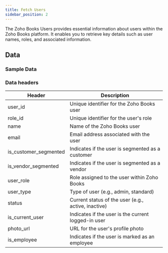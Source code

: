 ```yaml
---
title: Fetch Users
sidebar_position: 2
---
```



The Zoho Books Users provides essential information about users within the Zoho Books platform. It enables you to retrieve key details such as user names, roles, and associated information.

<AddJob
  template="gsheet_zoho_books_db_get_users"
/>


## Data

### Sample Data

<Gsheet
  src="https://docs.google.com/spreadsheets/d/1-gX-uq5YrTW-6gQJYM-mNXitEOfJLTiQCvPtV8CR1Yc/edit#gid=1483968825"
/>


### Data headers

| Header              | Description                                           |
|---------------------|-------------------------------------------------------|
| user_id             | Unique identifier for the Zoho Books user              |
| role_id             | Unique identifier for the user's role                  |
| name                | Name of the Zoho Books user                           |
| email               | Email address associated with the user                |
| is_customer_segmented | Indicates if the user is segmented as a customer      |
| is_vendor_segmented   | Indicates if the user is segmented as a vendor        |
| user_role           | Role assigned to the user within Zoho Books           |
| user_type           | Type of user (e.g., admin, standard)                  |
| status              | Current status of the user (e.g., active, inactive)   |
| is_current_user     | Indicates if the user is the current logged-in user   |
| photo_url           | URL for the user's profile photo                      |
| is_employee         | Indicates if the user is marked as an employee        |



<!---
## Others

### Similar jobs

Similar sort of data can be achieved by using get accounting transaction job and filtering it by invoice type. 

### Reports that use this job

Here are some of the report templates that use this job: 
-->